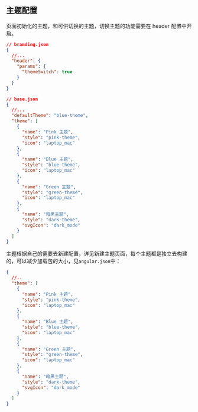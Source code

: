 
<Meta title="全局配置/通用/主题" id="theme-config" />

## 主题配置

页面初始化的主题，和可供切换的主题，切换主题的功能需要在 header 配置中开启。

```json
// branding.json
{
  //...
  "header": {
    "params": {
      "themeSwitch": true
    }
  }
}
```

```json
// base.json
{
  //...
  "defaultTheme": "blue-theme",
  "theme": [
    {
      "name": "Pink 主题",
      "style": "pink-theme",
      "icon": "laptop_mac"
    },
    {
      "name": "Blue 主题",
      "style": "blue-theme",
      "icon": "laptop_mac"
    },
    {
      "name": "Green 主题",
      "style": "green-theme",
      "icon": "laptop_mac"
    },
    {
      "name": "暗黑主题",
      "style": "dark-theme",
      "svgIcon": "dark_mode"
    }
  ]
}
```

主题根据自己的需要去新建配置，详见新建主题页面，每个主题都是独立去构建的，可以减少加载包的大小，见`angular.json`中：

```json
{
  //..
  "theme": [
    {
      "name": "Pink 主题",
      "style": "pink-theme",
      "icon": "laptop_mac"
    },
    {
      "name": "Blue 主题",
      "style": "blue-theme",
      "icon": "laptop_mac"
    },
    {
      "name": "Green 主题",
      "style": "green-theme",
      "icon": "laptop_mac"
    },
    {
      "name": "暗黑主题",
      "style": "dark-theme",
      "svgIcon": "dark_mode"
    }
  ]
}
```
